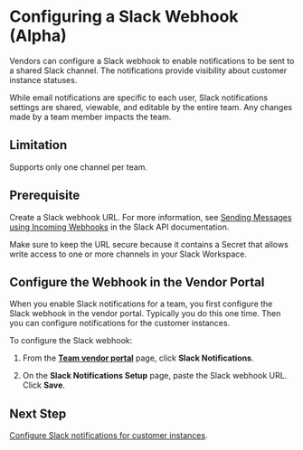 

# Configuring a Slack Webhook (Alpha)

Vendors can configure a Slack webhook to enable notifications to be sent to a shared Slack channel. The notifications provide visibility about customer instance statuses.

<NotificationsAbout/>

While email notifications are specific to each user, Slack notifications settings are shared, viewable, and editable by the entire team. Any changes made by a team member impacts the team.

## Limitation

Supports only one channel per team.

## Prerequisite

Create a Slack webhook URL. For more information, see [Sending Messages using Incoming Webhooks](https://api.slack.com/messaging/webhooks) in the Slack API documentation.

Make sure to keep the URL secure because it contains a Secret that allows write access to one or more channels in your Slack Workspace.

## Configure the Webhook in the Vendor Portal

When you enable Slack notifications for a team, you first configure the Slack webhook in the vendor portal. Typically you do this one time. Then you can configure notifications for the customer instances.

To configure the Slack webhook:

1. From the **[Team vendor portal](https://vendor.replicated.com/team/members)** page, click **Slack Notifications**.

1. On the **Slack Notifications Setup** page, paste the Slack webhook URL. Click **Save**.

## Next Step

[Configure Slack notifications for customer instances](instance-notifications-config).

